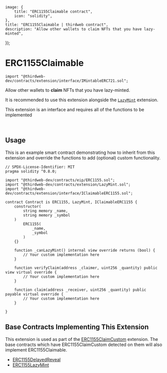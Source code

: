 
	image: {
		title: "ERC1155Claimable contract",
		icon: "solidity",
	},
	title: "ERC1155Claimable | thirdweb contract",
	description: "Allow other wallets to claim NFTs that you have lazy-minted",
});

# ERC1155Claimable

```solidity
import "@thirdweb-dev/contracts/extension/interface/IMintableERC721.sol";
```

Allow other wallets to **claim** NFTs that you have lazy-minted.

It is recommended to use this extension alongside the [`LazyMint`](/contracts/build/extensions/general/LazyMint) extension.

<Callout title="info" variant="info">

This extension is an interface and requires all of the functions to be implemented

</Callout>

<br />

<GithubButtonLink href="https://github.com/thirdweb-dev/contracts/blob/main/contracts/extension/interface/IClaimableERC1155.sol" />

## Usage

This is an example smart contract demonstrating how to inherit from this extension and override the functions to add (optional) custom functionality.

```solidity
// SPDX-License-Identifier: MIT
pragma solidity ^0.8.0;

import "@thirdweb-dev/contracts/eip/ERC1155.sol";
import "@thirdweb-dev/contracts/extension/LazyMint.sol";
import "@thirdweb-dev/contracts/extension/interface/IClaimableERC1155.sol";

contract Contract is ERC1155, LazyMint, IClaimableERC1155 {
    constructor(
        string memory _name,
        string memory _symbol
    )
        ERC1155(
            _name,
            _symbol
        )
    {}

    function _canLazyMint() internal view override returns (bool) {
        // Your custom implementation here
    }

    function verifyClaim(address _claimer, uint256 _quantity) public view virtual override {
        // Your custom implementation here
    }

    function claim(address _receiver, uint256 _quantity) public payable virtual override {
        // Your custom implementation here
    }

}
```

## Base Contracts Implementing This Extension

This extension is used as part of the [ERC1155ClaimCustom](/contracts/build/extensions/erc-1155/ERC1155ClaimCustom) extension.
The base contracts which have ERC1155ClaimCustom detected on them will also implement ERC1155Claimable.

- [ERC1155DelayedReveal](/contracts/build/extensions/erc-1155/ERC1155Revealable)
- [ERC1155LazyMint](/contracts/build/base-contracts/erc-1155/lazy-mint)

